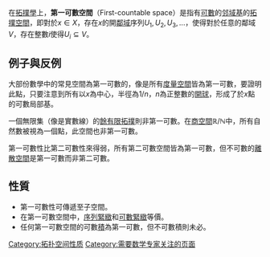 {{expand|time=2010-10-15T09:22:02+00:00}}
{{expert|time=2010-10-15T09:22:02+00:00|subject=数学}}
在[[拓撲學|拓撲學]]上，'''第一可數空間'''（First-countable space）是指有[[可數|可數]]的[[邻域基|邻域基]]的[[拓撲空間|拓撲空間]]，即對於<math>x \in X</math>，存在<math>x</math>的開[[鄰域|鄰域]]序列<math>U_1,U_2,U_3,...</math>，使得對於任意的鄰域<math>V</math>，存在整數<math>i</math>使得<math>U_i \subseteq V</math>。

==例子與反例==
大部份數學中的常見空間為第一可數的，像是所有[[度量空間|度量空間]]皆為第一可數，要證明此點，只要注意到所有以''x''為中心，半徑為1/''n''，''n''為正整數的[[開球|開球]]，形成了於''x''點的可數局部基。

一個無限集（像是實數線）的[[餘有限空間|餘有限拓撲]]則非第一可數。在[[商空間|商空間]]<math>\mathbb{R}/\mathbb{N}</math>中，所有自然數被視為一個點，此空間也非第一可數。

第一可數性比第二可數性來得弱，所有第二可數空間皆為第一可數，但不可數的[[離散空間|離散空間]]是第一可數而非第二可數。

== 性質 ==
* 第一可數性可傳遞至子空間。
* 在第一可數空間中，[[序列緊緻|序列緊緻]]和[[可數緊緻|可數緊緻]]等價。
* 任何第一可數空間的可數[[積空間|積]]為第一可數，但不可數積則未必。

{{点集拓扑}}
[[Category:拓扑空间性质|Category:拓扑空间性质]]
[[Category:需要数学专家关注的页面|Category:需要数学专家关注的页面]]
